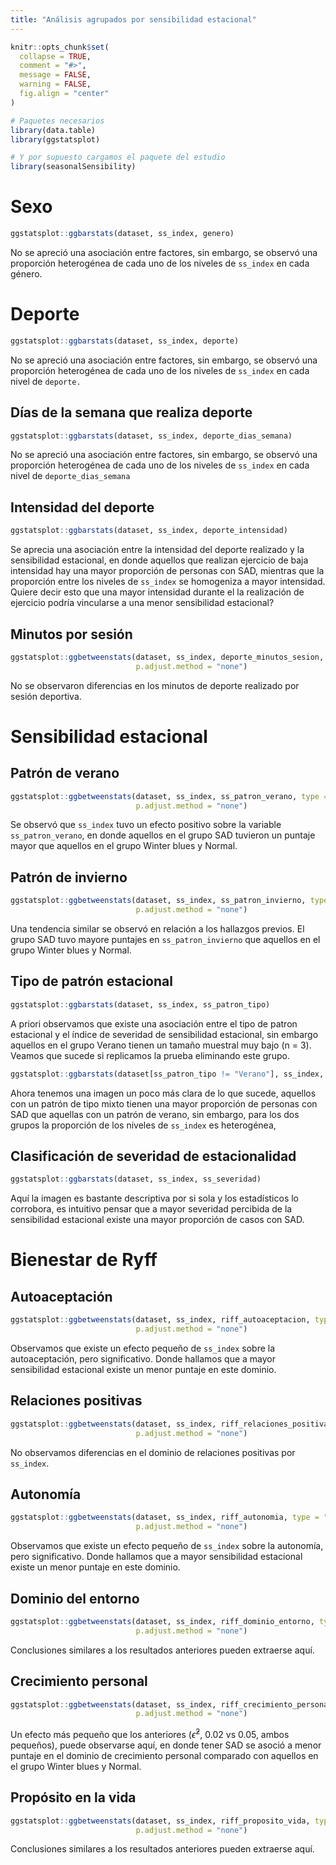 ```yaml
---
title: "Análisis agrupados por sensibilidad estacional"
---
```


```r
knitr::opts_chunk$set(
  collapse = TRUE,
  comment = "#>",
  message = FALSE,
  warning = FALSE,
  fig.align = "center"
)
```

```r
# Paquetes necesarios
library(data.table)
library(ggstatsplot)

# Y por supuesto cargamos el paquete del estudio
library(seasonalSensibility)
```

# Sexo

```r
ggstatsplot::ggbarstats(dataset, ss_index, genero)
```

No se apreció una asociación entre factores, sin embargo, se observó una proporción heterogénea de cada uno de los niveles de `ss_index` en cada género.

# Deporte

```r
ggstatsplot::ggbarstats(dataset, ss_index, deporte)
```

No se apreció una asociación entre factores, sin embargo, se observó una proporción heterogénea de cada uno de los niveles de `ss_index` en cada nivel de `deporte.`

## Días de la semana que realiza deporte

```r
ggstatsplot::ggbarstats(dataset, ss_index, deporte_dias_semana)
```

No se apreció una asociación entre factores, sin embargo, se observó una proporción heterogénea de cada uno de los niveles de `ss_index` en cada nivel de `deporte_dias_semana`

## Intensidad del deporte

```r
ggstatsplot::ggbarstats(dataset, ss_index, deporte_intensidad)
```

Se aprecia una asociación entre la intensidad del deporte realizado y la sensibilidad estacional, en donde aquellos que realizan ejercicio de baja intensidad hay una mayor proporción de personas con SAD, mientras que la proporción entre los niveles de `ss_index` se homogeniza a mayor intensidad. Quiere decir esto que una mayor intensidad durante el la realización de ejercicio podría vincularse a una menor sensibilidad estacional?

## Minutos por sesión

```r
ggstatsplot::ggbetweenstats(dataset, ss_index, deporte_minutos_sesion, type = "np", 
                            p.adjust.method = "none")
```

No se observaron diferencias en los minutos de deporte realizado por sesión deportiva.

# Sensibilidad estacional

## Patrón de verano

```r
ggstatsplot::ggbetweenstats(dataset, ss_index, ss_patron_verano, type = "np", 
                            p.adjust.method = "none")
```

Se observó que `ss_index` tuvo un efecto positivo sobre la variable `ss_patron_verano`, en donde aquellos en el grupo SAD tuvieron un puntaje mayor que aquellos en el grupo Winter blues y Normal.

## Patrón de invierno

```r
ggstatsplot::ggbetweenstats(dataset, ss_index, ss_patron_invierno, type = "np",
                            p.adjust.method = "none")
```

Una tendencia similar se observó en relación a los hallazgos previos. El grupo SAD tuvo mayore puntajes en `ss_patron_invierno` que aquellos en el grupo Winter blues y Normal.

## Tipo de patrón estacional

```r
ggstatsplot::ggbarstats(dataset, ss_index, ss_patron_tipo)
```

A priori observamos que existe una asociación entre el tipo de patron estacional y el índice de severidad de sensibilidad estacional, sin embargo aquellos en el grupo Verano tienen un tamaño muestral muy bajo (n = 3). Veamos que sucede si replicamos la prueba eliminando este grupo.

```r
ggstatsplot::ggbarstats(dataset[ss_patron_tipo != "Verano"], ss_index, ss_patron_tipo)
```

Ahora tenemos una imagen un poco más clara de lo que sucede, aquellos con un patrón de tipo mixto tienen una mayor proporción de personas con SAD que aquellas con un patrón de verano, sin embargo, para los dos grupos la proporción de los niveles de `ss_index` es heterogénea,

## Clasificación de severidad de estacionalidad

```r
ggstatsplot::ggbarstats(dataset, ss_index, ss_severidad)
```

Aquí la imagen es bastante descriptiva por si sola y los estadísticos lo corrobora, es intuitivo pensar que a mayor severidad percibida de la sensibilidad estacional existe una mayor proporción de casos con SAD.

# Bienestar de Ryff

## Autoaceptación

```r
ggstatsplot::ggbetweenstats(dataset, ss_index, riff_autoaceptacion, type = "np", 
                            p.adjust.method = "none")
```

Observamos que existe un efecto pequeño de `ss_index` sobre la autoaceptación, pero significativo. Donde hallamos que a mayor sensibilidad estacional existe un menor puntaje en este dominio.

## Relaciones positivas

```r
ggstatsplot::ggbetweenstats(dataset, ss_index, riff_relaciones_positivas, type = "np", 
                            p.adjust.method = "none")
```

No observamos diferencias en el dominio de relaciones positivas por `ss_index`.

## Autonomía

```r
ggstatsplot::ggbetweenstats(dataset, ss_index, riff_autonomia, type = "np", 
                            p.adjust.method = "none")
```

Observamos que existe un efecto pequeño de `ss_index` sobre la autonomía, pero significativo. Donde hallamos que a mayor sensibilidad estacional existe un menor puntaje en este dominio.

## Dominio del entorno

```r
ggstatsplot::ggbetweenstats(dataset, ss_index, riff_dominio_entorno, type = "np",
                            p.adjust.method = "none")
```

Conclusiones similares a los resultados anteriores pueden extraerse aquí.

## Crecimiento personal

```r
ggstatsplot::ggbetweenstats(dataset, ss_index, riff_crecimiento_personal, type = "np",
                            p.adjust.method = "none")
```

Un efecto más pequeño que los anteriores ($\widehat{\epsilon}^2$, 0.02 vs 0.05, ambos pequeños), puede observarse aquí, en donde tener SAD se asoció a menor puntaje en el dominio de crecimiento personal comparado con aquellos en el grupo Winter blues y Normal.

## Propósito en la vida

```r
ggstatsplot::ggbetweenstats(dataset, ss_index, riff_proposito_vida, type = "np",
                            p.adjust.method = "none")
```

Conclusiones similares a los resultados anteriores pueden extraerse aquí.
